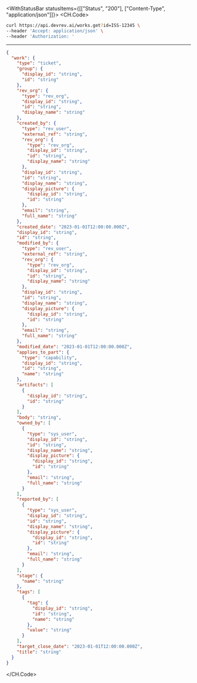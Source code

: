 

<WithStatusBar statusItems={[["Status", "200"], ["Content-Type", "application/json"]]}>
  <CH.Code>
  ```bash Example Request
  curl https://api.devrev.ai/works.get?id=ISS-12345 \
--header 'Accept: application/json' \
--header 'Authorization: '
  ```
  ---

  ```json Example Response
  {
    "work": {
      "type": "ticket",
      "group": {
        "display_id": "string",
        "id": "string"
      },
      "rev_org": {
        "type": "rev_org",
        "display_id": "string",
        "id": "string",
        "display_name": "string"
      },
      "created_by": {
        "type": "rev_user",
        "external_ref": "string",
        "rev_org": {
          "type": "rev_org",
          "display_id": "string",
          "id": "string",
          "display_name": "string"
        },
        "display_id": "string",
        "id": "string",
        "display_name": "string",
        "display_picture": {
          "display_id": "string",
          "id": "string"
        },
        "email": "string",
        "full_name": "string"
      },
      "created_date": "2023-01-01T12:00:00.000Z",
      "display_id": "string",
      "id": "string",
      "modified_by": {
        "type": "rev_user",
        "external_ref": "string",
        "rev_org": {
          "type": "rev_org",
          "display_id": "string",
          "id": "string",
          "display_name": "string"
        },
        "display_id": "string",
        "id": "string",
        "display_name": "string",
        "display_picture": {
          "display_id": "string",
          "id": "string"
        },
        "email": "string",
        "full_name": "string"
      },
      "modified_date": "2023-01-01T12:00:00.000Z",
      "applies_to_part": {
        "type": "capability",
        "display_id": "string",
        "id": "string",
        "name": "string"
      },
      "artifacts": [
        {
          "display_id": "string",
          "id": "string"
        }
      ],
      "body": "string",
      "owned_by": [
        {
          "type": "sys_user",
          "display_id": "string",
          "id": "string",
          "display_name": "string",
          "display_picture": {
            "display_id": "string",
            "id": "string"
          },
          "email": "string",
          "full_name": "string"
        }
      ],
      "reported_by": [
        {
          "type": "sys_user",
          "display_id": "string",
          "id": "string",
          "display_name": "string",
          "display_picture": {
            "display_id": "string",
            "id": "string"
          },
          "email": "string",
          "full_name": "string"
        }
      ],
      "stage": {
        "name": "string"
      },
      "tags": [
        {
          "tag": {
            "display_id": "string",
            "id": "string",
            "name": "string"
          },
          "value": "string"
        }
      ],
      "target_close_date": "2023-01-01T12:00:00.000Z",
      "title": "string"
    }
  }
  ```
  </CH.Code>
</WithStatusBar>
